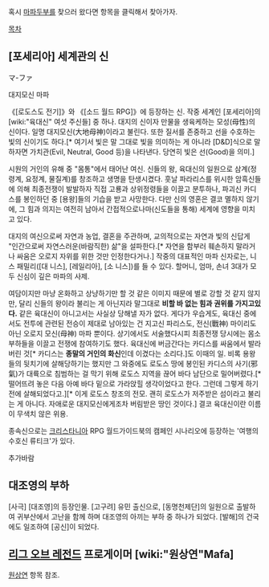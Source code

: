 혹시 [[마파두부]]를 찾으러 왔다면 항목을 클릭해서 찾아가자.

[[목차]]
== [포세리아] 세계관의 신 ==
マ-ファ

대지모신 마파

《[로도스도 전기]》와 《[소드 월드 RPG]》에 등장하는 신. 작중 세계인 [포세리아]의 [wiki:"육대신" 여섯 주신들] 중 하나. 대지의 신이자 만물을 생육케하는 모성(母性)의 신이다. 일명 대지모신(大地母神)이라고 불린다. 또한 질서를 존중하고 선을 수호하는 빛의 신이기도 하다.[* 여기서 빛은 말 그대로 빛을 의미하는 게 아니라 [D&D]식으로 말하자면 가치관(Evil, Neutral, Good 등)을 나타낸다. 당연히 빛은 선(Good)을 의미.] 

시원의 거인의 유해 중 "몸통"에서 태어난 여신. 신들의 왕, 육대신의 일원으로 삼계(정령계, 요정계, 물질계)를 창조하고 생명을 탄생시켰다. 훗날 파라리스를 위시한 암흑신들에 의해 최종전쟁이 발발하자 직접 고룡과 상위정령들을 이끌고 분투하나, 파괴신 카디스를 봉인하던 중 [용왕]들의 기습을 받고 사망한다. 다만 신의 영혼은 결코 멸하지 않기에, 그 힘과 의지는 여전히 남아서 간접적으로나마(신도들을 통해) 세계에 영향을 미치고 있다.

대지의 여신으로써 자연과 농업, 결혼을 주관하며, 교의적으로는 자연과 빛의 신답게 "인간으로써 자연스러운(바람직한) 삶"을 설파한다.[* 자연을 함부러 훼손하지 말라거나 싸움은 오로지 자위를 위한 것만 인정한다거나.] 작중의 대표적인 마파 신자로는, 니스 패밀리([대 니스], [레일리아], [소 니스])를 들 수 있다. 할머니, 엄마, 손녀 3대가 모두 신심이 깊은 마파의 사제.

여담이지만 마냥 온화하고 상냥하기만 할 것 같은 이미지 때문에 별로 강할 것 같지 않지만, 달리 신들의 왕이라 불리는 게 아닌지라 말그대로 '''비할 바 없는 힘과 권위를 가지고있다.''' 같은 육대신이 아니고서는 사실상 당해낼 자가 없다. 게다가 우습게도, 육대신 중에서도 전투에 관련된 전승이 제대로 남아있는 건 지고신 파리스도, 전신(戰神) 마이리도 아닌 오로지 모신(母神) 마파 뿐이다. 상기에서도 서술했다시피 최종전쟁 당시에는 몸소 부하들을 이끌고 전쟁에 참여하기도 했다. 육대신에 버금간다는 카디스를 싸움에서 발라버린 것[* 카디스는 '''종말의 거인의 화신'''인데 이겼다는 소리다.]도 이때의 일. 비록 용왕들의 뒷치기에 살해당하기는 했지만 그 와중에도 로도스 땅에 봉인된 카디스의 사기(邪氣)가 대륙으로 침범하는 걸 막기 위해 로도스 지역을 끊어 바다 남단으로 밀어버렸다.[* 떨어뜨려 놓은 다음 아예 바다 밑으로 가라앉힐 생각이었다고 한다. 그런데 그렇게 하기 전에 살해되었다고.][* 이게 로도스 창조의 전모. 괜히 로도스가 저주받은 섬이라고 불리는 게 아니다. 자애로운 대지모신에게조차 버림받은 땅인 것이다.] 결코 육대신이란 이름이 무색치 않은 위용.

종속신으로는 [[크리스타니아]] RPG 월드가이드북의 캠페인 시나리오에 등장하는 '여행의 수호신 류티크'가 있다. 

추가바람
== 대조영의 부하 ==
[사극] [대조영]의 등장인물. [고구려] 유민 출신으로, [동명천제단]의 일원으로 출발하여 귀부산에서 고난을 함께 하며 대조영의 아끼는 부하 중 하나가 되었다. 
[발해]의 건국에도 일조하여 [공신]이 되었다.

== [[리그 오브 레전드]] 프로게이머 [wiki:"원상연"Mafa] ==
[[원상연]] 항목 참조.
